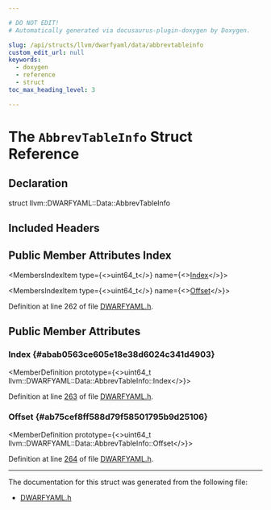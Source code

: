 ```yaml
---

# DO NOT EDIT!
# Automatically generated via docusaurus-plugin-doxygen by Doxygen.

slug: /api/structs/llvm/dwarfyaml/data/abbrevtableinfo
custom_edit_url: null
keywords:
  - doxygen
  - reference
  - struct
toc_max_heading_level: 3

---
```





# The `AbbrevTableInfo` Struct Reference

<DoxygenPage pluginConfig={pluginConfig}>



## Declaration

<CodeBlock>struct llvm::DWARFYAML::Data::AbbrevTableInfo</CodeBlock>

## Included Headers

<IncludesList>
<IncludesListItem
  filePath="llvm/ObjectYAML/DWARFYAML.h"
  permalink="/docs/api/files/include/include/llvm/include/llvm/objectyaml/dwarfyaml-h"
  isLocal="true" />
</IncludesList>

## Public Member Attributes Index

<MembersIndex>

<MembersIndexItem
  type={<>uint64&#95;t</>}
  name={<><a href="#abab0563ce605e18e38d6024c341d4903">Index</a></>}>
</MembersIndexItem>

<MembersIndexItem
  type={<>uint64&#95;t</>}
  name={<><a href="#ab75cef8ff588d79f58501795b9d25106">Offset</a></>}>
</MembersIndexItem>

</MembersIndex>


Definition at line 262 of file <a href="/docs/api/files/include/include/llvm/include/llvm/objectyaml/dwarfyaml-h">DWARFYAML.h</a>.

<SectionDefinition>

## Public Member Attributes

### Index {#abab0563ce605e18e38d6024c341d4903}

<MemberDefinition
  prototype={<>uint64&#95;t llvm::DWARFYAML::Data::AbbrevTableInfo::Index</>}>

Definition at line <a href="/docs/api/files/include/include/llvm/include/llvm/objectyaml/dwarfyaml-h/#l00263">263</a> of file <a href="/docs/api/files/include/include/llvm/include/llvm/objectyaml/dwarfyaml-h">DWARFYAML.h</a>.
</MemberDefinition>

### Offset {#ab75cef8ff588d79f58501795b9d25106}

<MemberDefinition
  prototype={<>uint64&#95;t llvm::DWARFYAML::Data::AbbrevTableInfo::Offset</>}>

Definition at line <a href="/docs/api/files/include/include/llvm/include/llvm/objectyaml/dwarfyaml-h/#l00264">264</a> of file <a href="/docs/api/files/include/include/llvm/include/llvm/objectyaml/dwarfyaml-h">DWARFYAML.h</a>.
</MemberDefinition>

</SectionDefinition>

<hr/>

The documentation for this struct was generated from the following file:

<ul>
<li><a href="/docs/api/files/include/include/llvm/include/llvm/objectyaml/dwarfyaml-h">DWARFYAML.h</a></li>
</ul>

</DoxygenPage>
